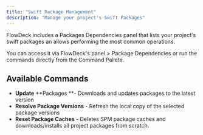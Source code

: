 ```yaml
---
title: "Swift Package Management"
description: "Manage your project's Swift Packages"
---
```


FlowDeck includes a Packages Dependencies panel that lists your project's swift packages an allows performing the most common operations.

You can access it via FlowDeck's panel \> Package Dependencies or run the commands directly from the Command Pallete.

## Available Commands

- **Update** **Packages **- Downloads and updates packages to the latest version
- **Resolve Package Versions** - Refresh the local copy of the selected package versions
- **Reset Package Caches** - Deletes SPM package caches and downloads/installs all project packages from scratch.